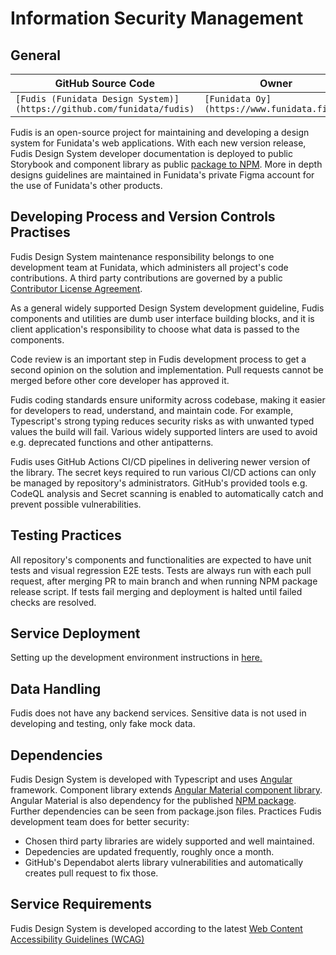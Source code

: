 
<Meta title="Documentation/Information Security Management" />

# Information Security Management

## General

<table>
  <thead>
    <tr>
      <th>GitHub Source Code</th>
      <th>Owner</th>
      <th>Description</th>
    </tr>
  </thead>
  <tbody>
    <tr>
      <td>
        <code>[Fudis (Funidata Design System)](https://github.com/funidata/fudis)</code>
      </td>
      <td>
        <code>[Funidata Oy](https://www.funidata.fi/en)</code>
      </td>
      <td>
        <code>[Design System library](https://fudis.funidata.fi)</code>
      </td>
    </tr>
  </tbody>
</table>

Fudis is an open-source project for maintaining and developing a design system for Funidata's web applications.
With each new version release, Fudis Design System developer documentation is deployed to public Storybook and component library as public [package to NPM](https://www.npmjs.com/package/@funidata/ngx-fudis). More in depth designs guidelines are maintained in Funidata's private Figma account for the use of Funidata's other products.

## Developing Process and Version Controls Practises

Fudis Design System maintenance responsibility belongs to one development team at Funidata, which administers all project's code contributions.
A third party contributions are governed by a public [Contributor License Agreement](https://github.com/funidata/fudis/blob/main/CLA).

As a general widely supported Design System development guideline, Fudis components and utilities are dumb user interface building blocks, and it is client application's responsibility to choose what data is passed to the components.

Code review is an important step in Fudis development process to get a second opinion on the solution and implementation. Pull requests cannot be merged before other core developer has approved it.

Fudis coding standards ensure uniformity across codebase, making it easier for developers to read, understand, and maintain code. For example, Typescript's strong typing reduces security risks as with unwanted typed values the build will fail. Various widely supported linters are used to avoid e.g. deprecated functions and other antipatterns.

Fudis uses GitHub Actions CI/CD pipelines in delivering newer version of the library. The secret keys required to run various CI/CD actions can only be managed by repository's administrators. GitHub's provided tools e.g. CodeQL analysis and Secret scanning is enabled to automatically catch and prevent possible vulnerabilities.

## Testing Practices

All repository's components and functionalities are expected to have unit tests and visual regression E2E tests. Tests are always run with each pull request, after merging PR to main branch and when running NPM package release script. If tests fail merging and deployment is halted until failed checks are resolved.

## Service Deployment

Setting up the development environment instructions in [here.](/docs/documentation-development-getting-started--documentation)

## Data Handling

Fudis does not have any backend services. Sensitive data is not used in developing and testing, only fake mock data.

## Dependencies

Fudis Design System is developed with Typescript and uses [Angular](https://angular.dev/) framework. Component library extends [Angular Material component library](https://material.angular.io/). Angular Material is also dependency for the published [NPM package](https://www.npmjs.com/package/@funidata/ngx-fudis). Further dependencies can be seen from package.json files. Practices Fudis development team does for better security:

- Chosen third party libraries are widely supported and well maintained.
- Depedencies are updated frequently, roughly once a month.
- GitHub's Dependabot alerts library vulnerabilities and automatically creates pull request to fix those.

## Service Requirements

Fudis Design System is developed according to the latest [Web Content Accessibility Guidelines (WCAG)](https://www.w3.org/WAI/standards-guidelines/)

